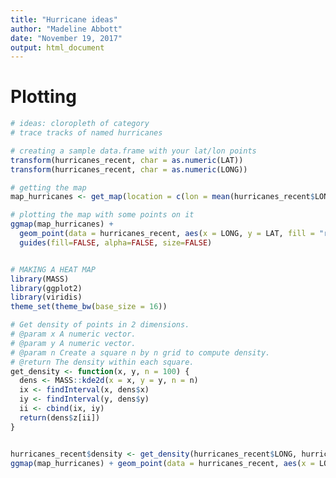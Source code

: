 ```yaml
---
title: "Hurricane ideas"
author: "Madeline Abbott"
date: "November 19, 2017"
output: html_document
---
```



# Plotting
```r
# ideas: cloropleth of category
# trace tracks of named hurricanes

# creating a sample data.frame with your lat/lon points
transform(hurricanes_recent, char = as.numeric(LAT))
transform(hurricanes_recent, char = as.numeric(LONG))

# getting the map
map_hurricanes <- get_map(location = c(lon = mean(hurricanes_recent$LONG), lat = mean(hurricanes_recent$LAT)), zoom = 4, maptype = "watercolor", scale = 2)

# plotting the map with some points on it
ggmap(map_hurricanes) +
  geom_point(data = hurricanes_recent, aes(x = LONG, y = LAT, fill = "red", alpha = 0.1, size = 3*WIND_KTS/(max(WIND_KTS))), color = "green") +
  guides(fill=FALSE, alpha=FALSE, size=FALSE)


# MAKING A HEAT MAP
library(MASS)
library(ggplot2)
library(viridis)
theme_set(theme_bw(base_size = 16))

# Get density of points in 2 dimensions.
# @param x A numeric vector.
# @param y A numeric vector.
# @param n Create a square n by n grid to compute density.
# @return The density within each square.
get_density <- function(x, y, n = 100) {
  dens <- MASS::kde2d(x = x, y = y, n = n)
  ix <- findInterval(x, dens$x)
  iy <- findInterval(y, dens$y)
  ii <- cbind(ix, iy)
  return(dens$z[ii])
}


hurricanes_recent$density <- get_density(hurricanes_recent$LONG, hurricanes_recent$LAT)
ggmap(map_hurricanes) + geom_point(data = hurricanes_recent, aes(x = LONG, y = LAT, color = density)) +   guides(fill=FALSE, alpha=FALSE, size=FALSE) scale_color_viridis()

```


